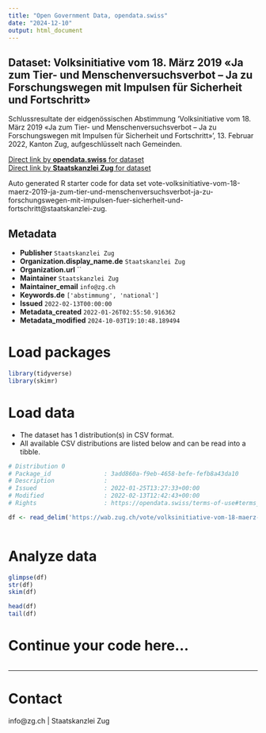 ```yaml
---
title: "Open Government Data, opendata.swiss"
date: "2024-12-10"
output: html_document
---
```


## Dataset: Volksinitiative vom 18. März 2019 «Ja zum Tier- und Menschenversuchsverbot – Ja zu Forschungswegen mit Impulsen für Sicherheit und Fortschritt»

Schlussresultate der eidgenössischen Abstimmung 'Volksinitiative vom 18. März 2019 «Ja zum Tier- und Menschenversuchsverbot – Ja zu Forschungswegen mit Impulsen für Sicherheit und Fortschritt»', 13. Februar 2022, Kanton Zug, aufgeschlüsselt nach Gemeinden.

[Direct link by **opendata.swiss** for dataset](https://opendata.swiss/de/dataset/volksinitiative-vom-18-marz-2019-ja-zum-tier-und-menschenversuchsverbot-ja-zu-forschungswegen-m)<br>
[Direct link by **Staatskanzlei Zug** for dataset](https://wab.zug.ch/vote/volksinitiative-vom-18-maerz-2019-ja-zum-tier-und-menschenversuchsverbot-ja-zu-forschungswegen-mit-impulsen-fuer-sicherheit-und-fortschritt/data)

Auto generated R starter code for data set vote-volksinitiative-vom-18-maerz-2019-ja-zum-tier-und-menschenversuchsverbot-ja-zu-forschungswegen-mit-impulsen-fuer-sicherheit-und-fortschritt@staatskanzlei-zug.

## Metadata

- **Publisher** `Staatskanzlei Zug`
- **Organization.display_name.de** `Staatskanzlei Zug`
- **Organization.url** ``
- **Maintainer** `Staatskanzlei Zug`
- **Maintainer_email** `info@zg.ch`
- **Keywords.de** `['abstimmung', 'national']`
- **Issued** `2022-02-13T00:00:00`
- **Metadata_created** `2022-01-26T02:55:50.916362`
- **Metadata_modified** `2024-10-03T19:10:48.189494`


# Load packages

```r

library(tidyverse)
library(skimr)

```

# Load data

-   The dataset has 1 distribution(s) in CSV format.
-   All available CSV distributions are listed below and can be read into a tibble.

```r

# Distribution 0
# Package_id               : 3add860a-f9eb-4658-befe-fefb8a43da10
# Description              : 
# Issued                   : 2022-01-25T13:27:33+00:00
# Modified                 : 2022-02-13T12:42:43+00:00
# Rights                   : https://opendata.swiss/terms-of-use#terms_by

df <- read_delim('https://wab.zug.ch/vote/volksinitiative-vom-18-maerz-2019-ja-zum-tier-und-menschenversuchsverbot-ja-zu-forschungswegen-mit-impulsen-fuer-sicherheit-und-fortschritt/data-csv')



```

# Analyze data

```r

glimpse(df)
str(df)
skim(df)

head(df)
tail(df)

```

# Continue your code here...

```r

```

------------------------------------------------------------------------

# Contact

info@zg.ch | Staatskanzlei Zug

